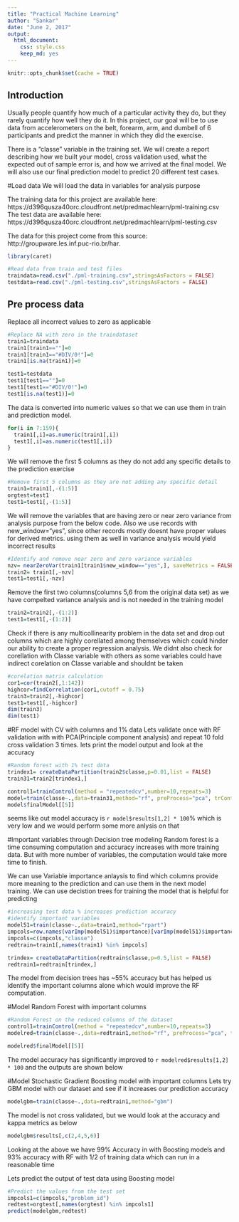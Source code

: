 ```yaml
---
title: "Practical Machine Learning"
author: "Sankar"
date: "June 2, 2017"
output:
  html_document:
    css: style.css
    keep_md: yes
---
```


```r
knitr::opts_chunk$set(cache = TRUE)
```

## Introduction

Usually people quantify how much of a particular activity they do, but they rarely quantify how well they do it. In this project, our goal will be to use data from accelerometers on the belt, forearm, arm, and dumbell of 6 participants and predict the manner in which they did the exercise. 

There is a "classe" variable in the training set. We will create a report describing how we built your model, cross validation used, what the expected out of sample error is, and how we arrived at the final model. We will also use our final prediction model to predict 20 different test cases.


#Load data
We will load the data in variables for analysis purpose  
  
The training data for this project are available here:  
https://d396qusza40orc.cloudfront.net/predmachlearn/pml-training.csv  
The test data are available here:  
https://d396qusza40orc.cloudfront.net/predmachlearn/pml-testing.csv

The data for this project come from this source: http://groupware.les.inf.puc-rio.br/har.

```r
library(caret)

#Read data from train and test files
traindata=read.csv("./pml-training.csv",stringsAsFactors = FALSE)
testdata=read.csv("./pml-testing.csv",stringsAsFactors = FALSE)
```

## Pre process data
Replace all incorrect values to zero as applicable
```r
#Replace NA with zero in the traindataset
train1=traindata
train1[train1==""]=0
train1[train1=="#DIV/0!"]=0
train1[is.na(train1)]=0

test1=testdata
test1[test1==""]=0
test1[test1=="#DIV/0!"]=0
test1[is.na(test1)]=0
```

The data is converted into numeric values so that we can use them in train and prediction model.
```r
for(i in 7:159){
  train1[,i]=as.numeric(train1[,i])
  test1[,i]=as.numeric(test1[,i])
}
```

We will remove the first 5 columns as they do not add any specific details to the prediction exercise
```r
#Remove first 5 columns as they are not adding any specific detail
train1=train1[,-(1:5)]
orgtest=test1
test1=test1[,-(1:5)]
```

  
We will remove the variables that are having zero or near zero variance from analysis purpose from the below code. Also we use records with new_window="yes", since other records mostly doesnt have proper values for derived metrics. using them as well in variance analysis would yield incorrect results
```r
#Identify and remove near zero and zero variance variables
nzv= nearZeroVar(train1[train1$new_window=="yes",], saveMetrics = FALSE)
train2= train1[,-nzv]
test1=test1[,-nzv]
```

Remove the first two columns(columns 5,6 from the original data set) as we have compelted variance analysis and is not needed in the training model
```r
train2=train2[,-(1:2)]
test1=test1[,-(1:2)]
```


Check if there is any multicollinearity problem in the data set and drop out columns which are highly corellated among themselves which could hinder our ability to create a proper regression analysis. We didnt also check for corellation with Classe variable with others as some variables could have indirect corelation on Classe variable and shouldnt be taken
```r
#corelation matrix calculation
cor1=cor(train2[,1:142])
highcor=findCorrelation(cor1,cutoff = 0.75)
train3=train2[,-highcor]
test1=test1[,-highcor]
dim(train3)
dim(test1)
```

#RF model with CV with columns and 1% data
Lets validate once with RF validation with with PCA(Principle component analysis) and repeat 10 fold cross validation 3 times. lets print the model output and look at the accuracy
```r
#Random forest with 1% test data
trindex1= createDataPartition(train2$classe,p=0.01,list = FALSE)
train31=train2[trindex1,] 

control1=trainControl(method = "repeatedcv",number=10,repeats=3)
model=train(classe~.,data=train31,method="rf", preProcess="pca", trContrl=control1 )
model$finalModel[[5]]
```

seems like out model accuracy is `r model$results[1,2] * 100`% which is very low and we would perform some more anlysis on that  

#Important variables through Decision tree modeling
Random forest is a time consuming computation and accuracy increases with more training data. But with more number of variables, the computation would take more time to finish.  
  
We can use Variable importance anlaysis to find which columns provide more meaning to the prediction and can use them in the next model training. We can use decistion trees for training the model that is helpful for predicting 
```r
#increasing test data % increases prediction accuracy
#identify important variables
model51=train(classe~.,data=train1,method="rpart")
impcols=row.names(varImp(model51)$importance)[varImp(model51)$importance>0]
impcols=c(impcols,"classe")
redtrain=train1[,names(train1) %in% impcols]

trindex= createDataPartition(redtrain$classe,p=0.5,list = FALSE)
redtrain1=redtrain[trindex,]
```
The model from decision trees has ~55% accuracy but has helped us identify the important columns alone which would improve the RF computation.

#Model Random Forest with important columns

```r
#Random Forest on the reduced columns of the dataset
control1=trainControl(method = "repeatedcv",number=10,repeats=3)
modelred=train(classe~.,data=redtrain1,method="rf", preProcess="pca", trContrl=control1 )

modelred$finalModel[[5]]
```

The model accuracy has significantly improved to `r modelred$results[1,2] * 100` and the outputs are shown below

#Model Stochastic Gradient Boosting model with important columns
Lets try GBM model with our dataset and see if it increases our prediction accuracy

```r
modelgbm=train(classe~.,data=redtrain1,method="gbm")

```

The model is not cross validated, but we would look at the accuracy and kappa metrics as below
```r
modelgbm$results[,c(2,4,5,6)]
```

Looking at the above we have 99% Accuracy in with Boosting models and 93% accuracy with RF with 1/2 of training data which can run in a reasonable time

Lets predict the output of test data using Boosting model 
```r
#Predict the values from the test set
impcols1=c(impcols,"problem_id")
redtest=orgtest[,names(orgtest) %in% impcols1]
predict(modelgbm,redtest)
```
